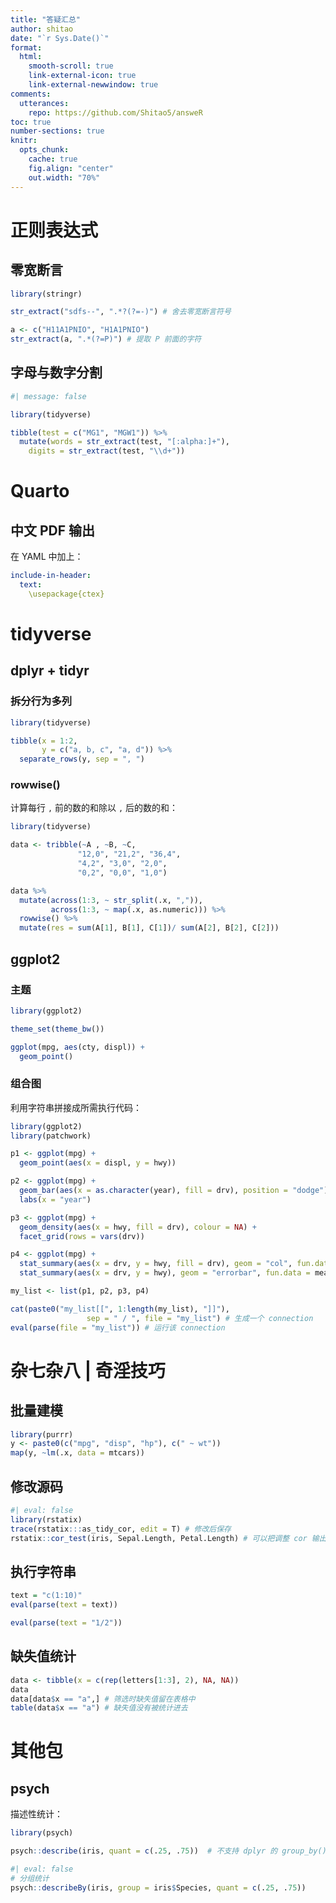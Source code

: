 ```yaml
---
title: "答疑汇总"
author: shitao
date: "`r Sys.Date()`"
format:
  html:
    smooth-scroll: true
    link-external-icon: true
    link-external-newwindow: true
comments:
  utterances:
    repo: https://github.com/Shitao5/answeR
toc: true
number-sections: true
knitr: 
  opts_chunk: 
    cache: true
    fig.align: "center"
    out.width: "70%"
---
```


# 正则表达式

## 零宽断言

```r
library(stringr)

str_extract("sdfs--", ".*?(?=-)") # 舍去零宽断言符号
```

```r
a <- c("H11A1PNIO", "H1A1PNIO")
str_extract(a, ".*(?=P)") # 提取 P 前面的字符
```

## 字母与数字分割

```r
#| message: false

library(tidyverse)

tibble(test = c("MG1", "MGW1")) %>% 
  mutate(words = str_extract(test, "[:alpha:]+"),
    digits = str_extract(test, "\\d+"))
```

# Quarto

## 中文 PDF 输出

在 YAML 中加上：

```yaml
include-in-header: 
  text: 
    \usepackage{ctex}
```

# tidyverse

## dplyr + tidyr

### 拆分行为多列

```r
library(tidyverse)

tibble(x = 1:2,
       y = c("a, b, c", "a, d")) %>% 
  separate_rows(y, sep = ", ")
```

### rowwise()

计算每行 `,` 前的数的和除以 `,` 后的数的和：

```r
library(tidyverse)

data <- tribble(~A , ~B, ~C,
               "12,0", "21,2", "36,4",
               "4,2", "3,0", "2,0",
               "0,2", "0,0", "1,0")

data %>% 
  mutate(across(1:3, ~ str_split(.x, ",")),
         across(1:3, ~ map(.x, as.numeric))) %>% 
  rowwise() %>% 
  mutate(res = sum(A[1], B[1], C[1])/ sum(A[2], B[2], C[2]))
```

## ggplot2

### 主题

```r
library(ggplot2)

theme_set(theme_bw())

ggplot(mpg, aes(cty, displ)) +
  geom_point()
```

### 组合图

利用字符串拼接成所需执行代码：

```r
library(ggplot2)
library(patchwork)

p1 <- ggplot(mpg) + 
  geom_point(aes(x = displ, y = hwy))

p2 <- ggplot(mpg) + 
  geom_bar(aes(x = as.character(year), fill = drv), position = "dodge") + 
  labs(x = "year")

p3 <- ggplot(mpg) + 
  geom_density(aes(x = hwy, fill = drv), colour = NA) + 
  facet_grid(rows = vars(drv))

p4 <- ggplot(mpg) + 
  stat_summary(aes(x = drv, y = hwy, fill = drv), geom = "col", fun.data = mean_se) +
  stat_summary(aes(x = drv, y = hwy), geom = "errorbar", fun.data = mean_se, width = 0.5)

my_list <- list(p1, p2, p3, p4)

cat(paste0("my_list[[", 1:length(my_list), "]]"),
                 sep = " / ", file = "my_list") # 生成一个 connection
eval(parse(file = "my_list")) # 运行该 connection
```

# 杂七杂八 | 奇淫技巧

## 批量建模

```r
library(purrr)
y <- paste0(c("mpg", "disp", "hp"), c(" ~ wt"))
map(y, ~lm(.x, data = mtcars))
```

## 修改源码

```r
#| eval: false
library(rstatix)
trace(rstatix:::as_tidy_cor, edit = T) # 修改后保存
rstatix::cor_test(iris, Sepal.Length, Petal.Length) # 可以把调整 cor 输出为 4 位
```

## 执行字符串

```r
text = "c(1:10)"
eval(parse(text = text))
```

```r
eval(parse(text = "1/2"))
```

## 缺失值统计

```r
data <- tibble(x = c(rep(letters[1:3], 2), NA, NA))
data
data[data$x == "a",] # 筛选时缺失值留在表格中
table(data$x == "a") # 缺失值没有被统计进去
```

# 其他包

## psych

描述性统计：

```r
library(psych)

psych::describe(iris, quant = c(.25, .75))  # 不支持 dplyr 的 group_by()
```

```r
#| eval: false
# 分组统计
psych::describeBy(iris, group = iris$Species, quant = c(.25, .75))
```

<script src="https://utteranc.es/client.js"
        repo="Shitao5/answeR"
        issue-term="pathname"
        theme="github-light"
        crossorigin="anonymous"
        async>
</script>